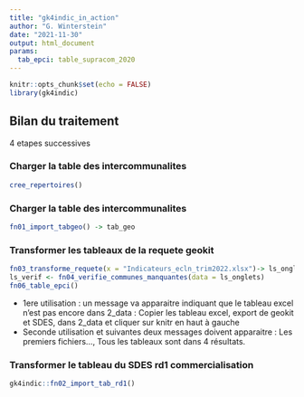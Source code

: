 ```yaml
---
title: "gk4indic_in_action"
author: "G. Winterstein"
date: "2021-11-30"
output: html_document
params:
  tab_epci: table_supracom_2020
---
```


```r
knitr::opts_chunk$set(echo = FALSE)
library(gk4indic)
```

## Bilan du traitement

4 etapes successives

### Charger la table des intercommunalites

```r
cree_repertoires()
```

### Charger la table des intercommunalites

```r

fn01_import_tabgeo() -> tab_geo

```

### Transformer les tableaux de la requete geokit

```r

fn03_transforme_requete(x = "Indicateurs_ecln_trim2022.xlsx")-> ls_onglets
ls_verif <- fn04_verifie_communes_manquantes(data = ls_onglets)
fn06_table_epci()

```

-   1ere utilisation : un message va apparaitre indiquant que le tableau excel n'est pas encore dans 2_data : Copier les tableau excel, export de geokit et SDES, dans 2_data et cliquer sur knitr en haut à gauche 
-   Seconde utilisation et suivantes deux messages doivent apparaitre : Les premiers fichiers..., Tous les tableaux sont dans 4 résultats.


### Transformer le tableau du SDES rd1 commercialisation

```r

gk4indic::fn02_import_tab_rd1()

```


